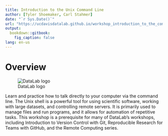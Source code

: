 ```yaml
---
title: Introduction to the Unix Command Line
author: [Tyler Shoemaker, Carl Stahmer]
date: "`r Sys.Date()`"
url: "https://ucdavisdatalab.github.io/workshop_introduction_to_the_command_line/"
output:
  bookdown::gitbook:
    fig_caption: false
lang: en-us
---
```


# Overview

![DataLab logo](img/datalab-logo-full-color-rgb.png)

Learn and practice how to talk directly to your computer via the command line.
The Unix shell is a powerful tool for using scientific software, working with
large datasets, and controlling remote servers. It is primarily used to manage
files and run programs, and it allows for automation of repetitive tasks. This
workshop is a prerequisite for many of DataLab's workshops, including
Introduction to Version Control with Git, Reproducible Research for Teams with
GitHub, and the Remote Computing series.
